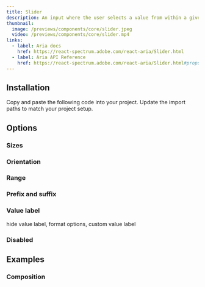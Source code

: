 ```yaml
---
title: Slider
description: An input where the user selects a value from within a given range.
thumbnail:
  image: /previews/components/core/slider.jpeg
  video: /previews/components/core/slider.mp4
links:
  - label: Aria docs
    href: https://react-spectrum.adobe.com/react-aria/Slider.html
  - label: Aria API Reference
    href: https://react-spectrum.adobe.com/react-aria/Slider.html#props
---
```


<ComponentPreview name="demos/components/core/slider/basic" className="max-w-sm" />

## Installation

<Steps>
  <Step>Copy and paste the following code into your project.</Step>
  <ComponentSource name="components/core/default/slider" />
  <Step>Update the import paths to match your project setup.</Step>
</Steps>

## Options

### Sizes

<ComponentPreview name="demos/components/core/slider/sizes" className="max-w-sm" />

### Orientation

<ComponentPreview name="demos/components/core/slider/orientation" className="max-w-sm" />

### Range

<ComponentPreview name="demos/components/core/slider/range" className="max-w-sm" />

### Prefix and suffix

<ComponentPreview
  name="demos/components/core/slider/prefix-and-suffix"
  className="max-w-sm"
/>

### Value label

hide value label, format options, custom value label

<ComponentPreview name="demos/components/core/slider/value-label" className="max-w-sm" />

### Disabled

<ComponentPreview name="demos/components/core/slider/disabled" className="max-w-sm" />

## Examples

### Composition

<ComponentPreview name="demos/components/core/slider/composition" className="max-w-sm" />
